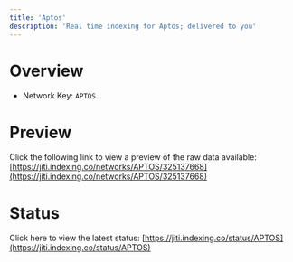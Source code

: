 ```yaml
---
title: 'Aptos'
description: 'Real time indexing for Aptos; delivered to you'
---
```


# Overview
- Network Key: `APTOS`

# Preview
Click the following link to view a preview of the raw data available: [https://jiti.indexing.co/networks/APTOS/325137668](https://jiti.indexing.co/networks/APTOS/325137668)

# Status
Click here to view the latest status: [https://jiti.indexing.co/status/APTOS](https://jiti.indexing.co/status/APTOS)

